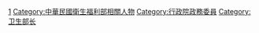 {{Catmore}}

[[Category:中華民國行政院所屬部會首長|1]]
[[Category:中華民國衛生福利部相關人物|Category:中華民國衛生福利部相關人物]]
[[Category:行政院政務委員|Category:行政院政務委員]]
[[Category:卫生部长|Category:卫生部长]]